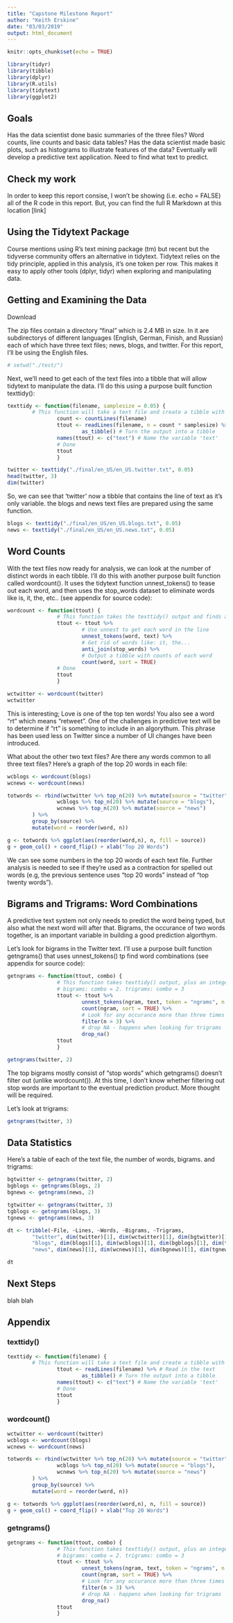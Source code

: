 ```yaml
---
title: "Capstone Milestone Report"
author: "Keith Erskine"
date: "03/03/2019"
output: html_document
---
```


```r
knitr::opts_chunk$set(echo = TRUE)

```
```r
library(tidyr)
library(tibble)
library(dplyr)
library(R.utils)
library(tidytext)
library(ggplot2)
```


## Goals
Has the data scientist done basic summaries of the three files? Word counts, line counts and basic data tables?
Has the data scientist made basic plots, such as histograms to illustrate features of the data?
Eventually will develop a predictive text application. Need to find what text to predict. 

## Check my work

In order to keep this report consise, I won't be showing (i.e. echo = FALSE) all of the R code in this report. But, you can find the full R Markdown at this location [link]

## Using the Tidytext Package 

Course mentions using R's text mining package (tm) but recent but the tidyverse community offers an alternative in tidytext. Tidytext relies on the tidy principle, applied in this analysis, it's one token per row. This makes it easy to apply other tools (dplyr, tidyr) when exploring and manipulating data. 

## Getting and Examining the Data

Download

The zip files contain a directory "final" which is 2.4 MB in size. In it are subdirectorys of different languages (English, German, Finish, and Russian) each of which have three text files; news, blogs, and twitter. For this report, I'll be using the English files.
```r
# setwd("./test/")
```

Next, we'll need to get each of the text files into a tibble that will allow tidytext to manipulate the data. I'll do this using a purpose built function texttidy():

```r
texttidy <- function(filename, samplesize = 0.05) {
        # This function will take a text file and create a tibble with each line of text
                count <- countLines(filename)
                ttout <- readLines(filename, n = count * samplesize) %>% # Read in the text
                        as_tibble() # Turn the output into a tibble
                names(ttout) <- c("text") # Name the variable 'text'
                # Done
                ttout
                }
```
```r
twitter <- texttidy("./final/en_US/en_US.twitter.txt", 0.05)
head(twitter, 3)
dim(twitter)
```
So, we can see that 'twitter' now a tibble that contains the line of text as it's only variable. the blogs and news text files are prepared using the same function.
```r
blogs <- texttidy("./final/en_US/en_US.blogs.txt", 0.05)
news <- texttidy("./final/en_US/en_US.news.txt", 0.05)
```

## Word Counts
With the text files now ready for analysis, we can look at the number of distinct words in each tibble. I'll do this with another purpose built function called wordcount(). It uses the tidytext function unnest_tokens() to tease out each word, and then uses the stop_words dataset to eliminate words like is, it, the, etc.. (see appendix for source code):

```r
wordcount <- function(ttout) {
                # This function takes the texttidy() output and finds all the unique words
                ttout <- ttout %>% 
                        # Use unnest to get each word in the line
                        unnest_tokens(word, text) %>%
                        # Get rid of words like: it, the...
                        anti_join(stop_words) %>%
                        # Output a tibble with counts of each word
                        count(word, sort = TRUE)
                # Done
                ttout
                }
```
```r
wctwitter <- wordcount(twitter)
wctwitter
```
This is interesting; Love is one of the top ten words! You also see a word "rt" which means "retweet". One of the challenges in predictive text will be to determine if "rt" is something to include in an algorythum. This phrase has been used less on Twitter since a number of UI changes have been introduced.

What about the other two text files? Are there any words common to all three text files? Here's a graph of the top 20 words in each file:

```r

wcblogs <- wordcount(blogs)
wcnews <- wordcount(news)

totwords <- rbind(wctwitter %>% top_n(20) %>% mutate(source = "twitter"), 
                wcblogs %>% top_n(20) %>% mutate(source = "blogs"), 
                wcnews %>% top_n(20) %>% mutate(source = "news")
        ) %>%
        group_by(source) %>% 
        mutate(word = reorder(word, n)) 

g <- totwords %>% ggplot(aes(reorder(word,n), n, fill = source))
g + geom_col() + coord_flip() + xlab("Top 20 Words")
```

We can see some numbers in the top 20 words of each text file. Further analysis is needed to see if they're used as a contraction for spelled out words (e.g, the previous sentence uses "top 20 words" instead of "top twenty words").

## Bigrams and Trigrams: Word Combinations

A predictive text system not only needs to predict the word being typed, but also what the next word will after that. Bigrams, the occurance of two words together, is an important variable in building a good prediction algorthym. 

Let's look for bigrams in the Twitter text. I'll use a purpose built function getngrams() that uses unnest_tokens() tp find word combinations (see appendix for source code):

```r
getngrams <- function(ttout, combo) {
                # This function takes texttidy() output, plus an integer to find ngrames
                # bigrams: combo = 2. trigrams: combo = 3
                ttout <- ttout %>%
                        unnest_tokens(ngram, text, token = "ngrams", n = combo) %>% 
                        count(ngram, sort = TRUE) %>%
                        # Look for any occurance more than three times
                        filter(n > 3) %>%
                        # drop NA - happens when looking for trigrams
                        drop_na()
                ttout
                }
```
```r
getngrams(twitter, 2)
```
The top bigrams mostly consist of "stop words" which getngrams() doesn't filter out (unlike wordcount()). At this time, I don't know whether filtering out stop words are important to the eventual prediction product. More thought will be required. 

Let's look at trigrams:
```r
getngrams(twitter, 3)
```



## Data Statistics

Here's a table of each of the text file, the number of words, bigrams. and trigrams:

```r

bgtwitter <- getngrams(twitter, 2)
bgblogs <- getngrams(blogs, 2)
bgnews <- getngrams(news, 2)

tgtwitter <- getngrams(twitter, 3)
tgblogs <- getngrams(blogs, 3)
tgnews <- getngrams(news, 3)
```
```r
dt <- tribble(~File, ~Lines, ~Words, ~Bigrams, ~Trigrams, 
        "twitter", dim(twitter)[1], dim(wctwitter)[1], dim(bgtwitter)[1], dim(tgtwitter)[1],
        "blogs", dim(blogs)[1], dim(wcblogs)[1], dim(bgblogs)[1], dim(tgblogs)[1], 
        "news", dim(news)[1], dim(wcnews)[1], dim(bgnews)[1], dim(tgnews)[1])

```

```r
dt
```

## Next Steps

blah blah

## Appendix

### texttidy()

```r
texttidy <- function(filename) {
        # This function will take a text file and create a tibble with each line of text
                ttout <- readLines(filename) %>% # Read in the text
                        as_tibble() # Turn the output into a tibble
                names(ttout) <- c("text") # Name the variable 'text'
                # Done
                ttout
                }
```

### wordcount()

```r
wctwitter <- wordcount(twitter)
wcblogs <- wordcount(blogs)
wcnews <- wordcount(news)

totwords <- rbind(wctwitter %>% top_n(20) %>% mutate(source = "twitter"), 
                wcblogs %>% top_n(20) %>% mutate(source = "blogs"), 
                wcnews %>% top_n(20) %>% mutate(source = "news")
        ) %>%
        group_by(source) %>% 
        mutate(word = reorder(word, n)) 

g <- totwords %>% ggplot(aes(reorder(word,n), n, fill = source))
g + geom_col() + coord_flip() + xlab("Top 20 Words")
```

### getngrams()

```r
getngrams <- function(ttout, combo) {
                # This function takes texttidy() output, plus an integer to find ngrames
                # bigrams: combo = 2. trigrams: combo = 3
                ttout <- ttout %>%
                        unnest_tokens(ngram, text, token = "ngrams", n = combo) %>% 
                        count(ngram, sort = TRUE) %>%
                        # Look for any occurance more than three times
                        filter(n > 3) %>%
                        # drop NA - happens when looking for trigrams
                        drop_na()
                ttout
                }
```